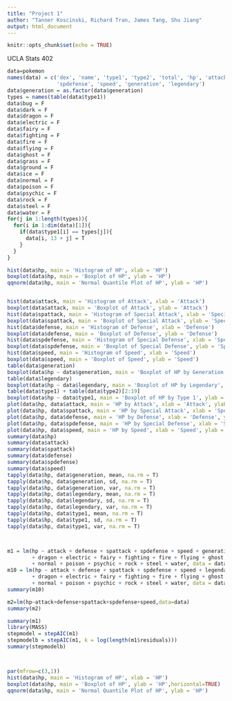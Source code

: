 ---
title: "Project 1"
author: "Tanner Koscinski, Richard Tran, James Tang, Shu Jiang"
output: html_document
---

```{r setup, include=FALSE}
knitr::opts_chunk$set(echo = TRUE)
```

UCLA Stats 402

```{r}
data=pokemon
names(data) = c('dex', 'name', 'type1', 'type2', 'total', 'hp', 'attack', 'defense', 'spattack',
                'spdefense', 'speed', 'generation', 'legendary')
data$generation = as.factor(data$generation)
types = names(table(data$type1))
data$bug = F
data$dark = F
data$dragon = F
data$electric = F
data$fairy = F
data$fighting = F
data$fire = F
data$flying = F
data$ghost = F
data$grass = F
data$ground = F
data$ice = F
data$normal = F
data$poison = F
data$psychic = F
data$rock = F
data$steel = F
data$water = F
for(j in 1:length(types)){
  for(i in 1:dim(data)[1]){
    if(data$type1[i] == types[j]){
      data[i, 13 + j] = T
    }
  }
}

hist(data$hp, main = 'Histogram of HP', xlab = 'HP')
boxplot(data$hp, main = 'Boxplot of HP', ylab = 'HP')
qqnorm(data$hp, main = 'Normal Quantile Plot of HP', ylab = 'HP')


hist(data$attack, main = 'Histogram of Attack', xlab = 'Attack')
boxplot(data$attack, main = 'Boxplot of Attack', ylab = 'Attack')
hist(data$spattack, main = 'Histogram of Special Attack', xlab = 'Special Attack')
boxplot(data$spattack, main = 'Boxplot of Special Attack', ylab = 'Special Attack')
hist(data$defense, main = 'Histogram of Defense', xlab = 'Defense')
boxplot(data$defense, main = 'Boxplot of Defense', ylab = 'Defense')
hist(data$spdefense, main = 'Histogram of Special Defense', xlab = 'Special Defense')
boxplot(data$spdefense, main = 'Boxplot of Special Defense', ylab = 'Special Defense')
hist(data$speed, main = 'Histogram of Speed', xlab = 'Speed')
boxplot(data$speed, main = 'Boxplot of Speed', ylab = 'Speed')
table(data$generation)
boxplot(data$hp ~ data$generation, main = 'Boxplot of HP by Generation', ylab = 'HP')
table(data$legendary)
boxplot(data$hp ~ data$legendary, main = 'Boxplot of HP by Legendary', ylab = 'HP')
table(data$type1) + table(data$type2)[2:19]
boxplot(data$hp ~ data$type1, main = 'Boxplot of HP by Type 1', ylab = 'HP')
plot(data$hp, data$attack, main = 'HP by Attack', xlab = 'Attack', ylab = 'HP')
plot(data$hp, data$spattack, main = 'HP by Special Attack', xlab = 'Special Attack', ylab = 'HP')
plot(data$hp, data$defense, main = 'HP by Defense', xlab = 'Defense', ylab = 'HP')
plot(data$hp, data$spdefense, main = 'HP by Special Defense', xlab = 'Special Defense', ylab = 'HP')
plot(data$hp, data$speed, main = 'HP by Speed', xlab = 'Speed', ylab = 'HP')
summary(data$hp)
summary(data$attack)
summary(data$spattack)
summary(data$defense)
summary(data$spdefense)
summary(data$speed)
tapply(data$hp, data$generation, mean, na.rm = T)
tapply(data$hp, data$generation, sd, na.rm = T)
tapply(data$hp, data$generation, var, na.rm = T)
tapply(data$hp, data$legendary, mean, na.rm = T)
tapply(data$hp, data$legendary, sd, na.rm = T)
tapply(data$hp, data$legendary, var, na.rm = T)
tapply(data$hp, data$type1, mean, na.rm = T)
tapply(data$hp, data$type1, sd, na.rm = T)
tapply(data$hp, data$type1, var, na.rm = T)



m1 = lm(hp ~ attack + defense + spattack + spdefense + speed + generation + legendary + bug + dark
        + dragon + electric + fairy + fighting + fire + flying + ghost + grass + ground + ice 
        + normal + poison + psychic + rock + steel + water, data = data)
m10 = lm(hp ~ attack + defense + spattack + spdefense + speed + legendary + bug + dark
        + dragon + electric + fairy + fighting + fire + flying + ghost + grass + ground + ice 
        + normal + poison + psychic + rock + steel + water, data = data)
summary(m10)

m2=lm(hp~attack+defense+spattack+spdefense+speed,data=data)
summary(m2)

summary(m1)
library(MASS)
stepmodel = stepAIC(m1)
stepmodelb = stepAIC(m1, k = log(length(m1$residuals)))
summary(stepmodelb)



par(mfrow=c(3,1)) 
hist(data$hp, main = 'Histogram of HP', xlab = 'HP')
boxplot(data$hp, main = 'Boxplot of HP', ylab = 'HP',horizontal=TRUE) 
qqnorm(data$hp, main = 'Normal Quantile Plot of HP', ylab = 'HP')
```